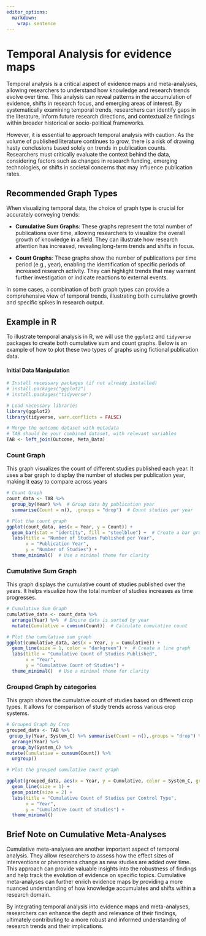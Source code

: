 ```yaml
---
editor_options: 
  markdown: 
    wrap: sentence
---
```


# Temporal Analysis for evidence maps

Temporal analysis is a critical aspect of evidence maps and meta-analyses, allowing researchers to understand how knowledge and research trends evolve over time.
This analysis can reveal patterns in the accumulation of evidence, shifts in research focus, and emerging areas of interest.
By systematically examining temporal trends, researchers can identify gaps in the literature, inform future research directions, and contextualize findings within broader historical or socio-political frameworks.

However, it is essential to approach temporal analysis with caution.
As the volume of published literature continues to grow, there is a risk of drawing hasty conclusions based solely on trends in publication counts.
Researchers must critically evaluate the context behind the data, considering factors such as changes in research funding, emerging technologies, or shifts in societal concerns that may influence publication rates.

## Recommended Graph Types

When visualizing temporal data, the choice of graph type is crucial for accurately conveying trends:

-   **Cumulative Sum Graphs**: These graphs represent the total number of publications over time, allowing researchers to visualize the overall growth of knowledge in a field.
    They can illustrate how research attention has increased, revealing long-term trends and shifts in focus.

-   **Count Graphs**: These graphs show the number of publications per time period (e.g., year), enabling the identification of specific periods of increased research activity.
    They can highlight trends that may warrant further investigation or indicate reactions to external events.

In some cases, a combination of both graph types can provide a comprehensive view of temporal trends, illustrating both cumulative growth and specific spikes in research output.

## Example in R

To illustrate temporal analysis in R, we will use the `ggplot2` and `tidyverse` packages to create both cumulative sum and count graphs.
Below is an example of how to plot these two types of graphs using fictional publication data.

#### Initial Data Manipulation

```r
# Install necessary packages (if not already installed)
# install.packages("ggplot2")
# install.packages("tidyverse")

# Load necessary libraries
library(ggplot2)
library(tidyverse, warn.conflicts = FALSE)

# Merge the outcome dataset with metadata
# TAB should be your combined dataset, with relevant variables
TAB <- left_join(Outcome, Meta_Data)
```

### Count Graph

This graph visualizes the count of different studies published each year.
It uses a bar graph to display the number of studies per publication year, making it easy to compare across years

```r

# Count Graph
count_data <- TAB %>%
  group_by(Year) %>%  # Group data by publication year
  summarise(Count = n(), .groups = "drop")  # Count studies per year

# Plot the count graph
ggplot(count_data, aes(x = Year, y = Count)) +
  geom_bar(stat = "identity", fill = "steelblue") +  # Create a bar graph
  labs(title = "Number of Studies Published per Year",
       x = "Publication Year",
       y = "Number of Studies") +
  theme_minimal()  # Use a minimal theme for clarity
```

### Cumulative Sum Graph

This graph displays the cumulative count of studies published over the years.
It helps visualize how the total number of studies increases as time progresses.

```r
# Cumulative Sum Graph
cumulative_data <- count_data %>%
  arrange(Year) %>%  # Ensure data is sorted by year
  mutate(Cumulative = cumsum(Count))  # Calculate cumulative count

# Plot the cumulative sum graph
ggplot(cumulative_data, aes(x = Year, y = Cumulative)) +
  geom_line(size = 1, color = "darkgreen") +  # Create a line graph
  labs(title = "Cumulative Count of Studies Published",
       x = "Year",
       y = "Cumulative Count of Studies") +
  theme_minimal()  # Use a minimal theme for clarity
```

### Grouped Graph by categories

This graph shows the cumulative count of studies based on different crop types.
It allows for comparison of study trends across various crop systems.

```r
# Grouped Graph by Crop
grouped_data <- TAB %>%
 group_by(Year, System_C) %>% summarise(Count = n(),.groups = "drop") %>%
  arrange(Year) %>%
  group_by(System_C) %>%
mutate(Cumulative = cumsum(Count)) %>% 
  ungroup()

# Plot the grouped cumulative count graph

ggplot(grouped_data, aes(x = Year, y = Cumulative, color = System_C, group = System_C)) +
  geom_line(size = 1) + 
  geom_point(size = 2) + 
  labs(title = "Cumulative Count of Studies per Control Type", 
       x = "Year", 
       y = "Cumulative Count of Studies") +
  theme_minimal()
```

## Brief Note on Cumulative Meta-Analyses

Cumulative meta-analyses are another important aspect of temporal analysis.
They allow researchers to assess how the effect sizes of interventions or phenomena change as new studies are added over time.
This approach can provide valuable insights into the robustness of findings and help track the evolution of evidence on specific topics.
Cumulative meta-analyses can further enrich evidence maps by providing a more nuanced understanding of how knowledge accumulates and shifts within a research domain.

By integrating temporal analysis into evidence maps and meta-analyses, researchers can enhance the depth and relevance of their findings, ultimately contributing to a more robust and informed understanding of research trends and their implications.

